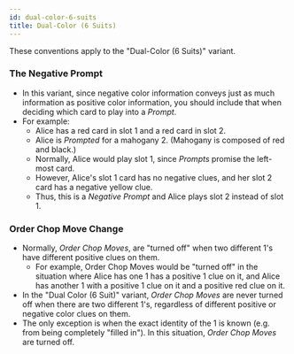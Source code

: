 ```yaml
---
id: dual-color-6-suits
title: Dual-Color (6 Suits)
---
```


These conventions apply to the "Dual-Color (6 Suits)" variant.

### The Negative Prompt

- In this variant, since negative color information conveys just as much information as positive color information, you should include that when deciding which card to play into a _Prompt_.
- For example:
  - Alice has a red card in slot 1 and a red card in slot 2.
  - Alice is _Prompted_ for a mahogany 2. (Mahogany is composed of red and black.)
  - Normally, Alice would play slot 1, since _Prompts_ promise the left-most card.
  - However, Alice's slot 1 card has no negative clues, and her slot 2 card has a negative yellow clue.
  - Thus, this is a _Negative Prompt_ and Alice plays slot 2 instead of slot 1.

### Order Chop Move Change

- Normally, _Order Chop Moves_, are "turned off" when two different 1's have different positive clues on them.
  - For example, Order Chop Moves would be "turned off" in the situation where Alice has one 1 has a positive 1 clue on it, and Alice has another 1 with a positive 1 clue on it and a positive red clue on it.
- In the "Dual Color (6 Suit)" variant, _Order Chop Moves_ are never turned off when there are two different 1's, regardless of different positive or negative color clues on them.
- The only exception is when the exact identity of the 1 is known (e.g. from being completely "filled in"). In this situation, _Order Chop Moves_ are turned off.
